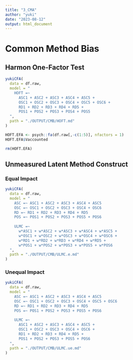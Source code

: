 ```yaml
---
title: "3_CMA"
author: "yuki"
date: "2023-08-12"
output: html_document
---
```

# Common Method Bias
## Harmon One-Factor Test
```r
yukiCFA(
  data = df.raw,
  model = "
    HOFT =~ 
      ASC1 + ASC2 + ASC3 + ASC4 + ASC5 + 
      OSC1 + OSC2 + OSC3 + OSC4 + OSC5 + OSC6 + 
      RD1 + RD2 + RD3 + RD4 + RD5 + 
      POS1 + POS2 + POS3 + POS4 + POS5
  ",
  path = "./OUTPUT/CMB/HOFT.md"
)
```

```r
HOFT.EFA <- psych::fa(df.raw[,-c(1:5)], nfactors = 1)
HOFT.EFA$Vaccounted

rm(HOFT.EFA)
```

## Unmeasured Latent Method Construct
### Equal Impact
```r
yukiCFA(
  data = df.raw,
  model = "
    ASC =~ ASC1 + ASC2 + ASC3 + ASC4 + ASC5
    OSC =~ OSC1 + OSC2 + OSC3 + OSC4 + OSC6
    RD =~ RD1 + RD2 + RD3 + RD4 + RD5
    POS =~ POS1 + POS2 + POS3 + POS5 + POS6
    
    ULMC =~ 
      w*ASC1 + w*ASC2 + w*ASC3 + w*ASC4 + w*ASC5 + 
      w*OSC1 + w*OSC2 + w*OSC3 + w*OSC4 + w*OSC6 + 
      w*RD1 + w*RD2 + w*RD3 + w*RD4 + w*RD5 + 
      w*POS1 + w*POS2 + w*POS3 + w*POS5 + w*POS6
  ",
  path = "./OUTPUT/CMB/ULMC.e.md"
)
```

### Unequal Impact
```r
yukiCFA(
  data = df.raw,
  model = "
    ASC =~ ASC1 + ASC2 + ASC3 + ASC4 + ASC5
    OSC =~ OSC1 + OSC2 + OSC3 + OSC4 + OSC5 + OSC6
    RD =~ RD1 + RD2 + RD3 + RD4 + RD5
    POS =~ POS1 + POS2 + POS3 + POS5 + POS6
  
    ULMC =~ 
      ASC1 + ASC2 + ASC3 + ASC4 + ASC5 + 
      OSC1 + OSC2 + OSC3 + OSC4 + OSC6 + 
      RD1 + RD2 + RD3 + RD4 + RD5 + 
      POS1 + POS2 + POS3 + POS5 + POS6
  ",
  path = "./OUTPUT/CMB/ULMC.ue.md"
)
```
